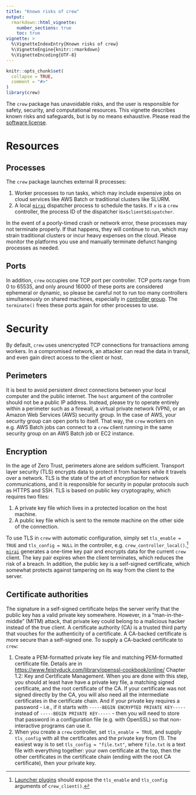 ```yaml
---
title: "Known risks of crew"
output:
  rmarkdown::html_vignette:
    number_sections: true
    toc: true
vignette: >
  %\VignetteIndexEntry{Known risks of crew}
  %\VignetteEngine{knitr::rmarkdown}
  %\VignetteEncoding{UTF-8}
---
```


```r
knitr::opts_chunk$set(
  collapse = TRUE,
  comment = "#>"
)
library(crew)
```

The `crew` package has unavoidable risks, and the user is responsible for safety, security, and computational resources. This vignette describes known risks and safeguards, but is by no means exhaustive. Please read the [software license](https://wlandau.github.io/crew/LICENSE.html).

# Resources

## Processes

The `crew` package launches external R processes:

1. Worker processes to run tasks, which may include expensive jobs on cloud services like AWS Batch or traditional clusters like SLURM.
2. A local [`mirai`](https://github.com/shikokuchuo/mirai) dispatcher process to schedule the tasks. If `x` is a `crew` controller, the process ID of the dispatcher is`x$client$dispatcher`.

In the event of a poorly-timed crash or network error, these processes may not terminate properly. If that happens, they will continue to run, which may strain traditional clusters or incur heavy expenses on the cloud. Please monitor the platforms you use and manually terminate defunct hanging processes as needed.

## Ports

In addition, `crew` occupies one TCP port per controller. TCP ports range from 0 to 65535, and only around 16000 of these ports are considered ephemeral or dynamic, so please be careful not to run too many controllers simultaneously on shared machines, especially in [controller group](https://wlandau.github.io/crew/articles/groups.html). The `terminate()` frees these ports again for other processes to use.

# Security

By default, `crew` uses unencrypted TCP connections for transactions among workers. In a compromised network, an attacker can read the data in transit, and even gain direct access to the client or host.

## Perimeters

It is best to avoid persistent direct connections between your local computer and the public internet. The `host` argument of the controller should not be a public IP address. Instead, please try to operate entirely within a perimeter such as a firewall, a virtual private network (VPN), or an Amazon Web Services (AWS) security group. In the case of AWS, your security group can open ports to itself. That way, the `crew` workers on e.g. AWS Batch jobs can connect to a `crew` client running in the same security group on an AWS Batch job or EC2 instance.

## Encryption

In the age of Zero Trust, perimeters alone are seldom sufficient. Transport layer security (TLS) encrypts data to protect it from hackers while it travels over a network. TLS is the state of the art of encryption for network communications, and it is responsible for security in popular protocols such as HTTPS and SSH. TLS is based on public key cryptography, which requires two files:

1. A private key file which lives in a protected location on the host machine.
2. A public key file which is sent to the remote machine on the other side of the connection.

To use TLS in `crew` with automatic configuration, simply set `tls_enable = TRUE` and `tls_config = NULL` in the controller, e.g. `crew_controller_local()`.^[[Launcher plugins](https://wlandau.github.io/crew/articles/plugins.html) should expose the `tls_enable` and `tls_config` arguments of `crew_client()`.] [`mirai`](https://github.com/shikokuchuo/mirai) generates a one-time key pair and encrypts data for the current `crew` client. The key pair expires when the client terminates, which reduces the risk of a breach. In addition, the public key is a self-signed certificate, which somewhat protects against tampering on its way from the client to the server.

## Certificate authorities

The signature in a self-signed certificate helps the server verify that the public key has a valid private key somewhere. However, in a "man-in-the-middle" (MITM) attack, that private key could belong to a malicious hacker instead of the true client. A certificate authority (CA) is a trusted third party that vouches for the authenticity of a certificate. A CA-backed certificate is more secure than a self-signed one. To supply a CA-backed certificate to `crew`: 

1. Create a PEM-formatted private key file and matching PEM-formatted certificate file. Details are in <https://www.feistyduck.com/library/openssl-cookbook/online/> Chapter 1.2: Key and Certificate Management. When you are done with this step, you should at least have have a private key file, a matching signed certificate, and the root certificate of the CA. If your certificate was not signed directly by the CA, you will also need all the intermediate certificates in the certificate chain. And if your private key requires a password - i.e., if it starts with `-----BEGIN ENCRYPTED PRIVATE KEY-----` instead of `-----BEGIN PRIVATE KEY-----` - then you will need to store that password in a configuration file (e.g. with OpenSSL) so that non-interactive programs can use it.
2. When you create a `crew` controller, set `tls_enable = TRUE`, and supply  `tls_config` with all the certificates and the private key from (1). The easiest way is to set `tls_config = "file.txt"`, where `file.txt` is a text file with everything together: your own certificate at the top, then the other certificates in the certificate chain (ending with the root CA certificate), then your private key.
